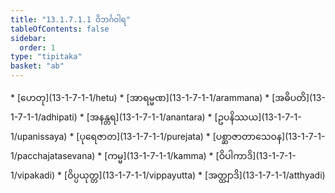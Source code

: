 ```yaml
---
title: "13.1.7.1.1 ဝိဘင်္ဂဝါရ"
tableOfContents: false
sidebar:
  order: 1
type: "tipitaka"
basket: "ab"
---
```



<DynamicBreadcrumb />



<TableOfContents>
* [ဟေတု](13-1-7-1-1/hetu)
* [အာရမ္မဏ](13-1-7-1-1/arammana)
* [အဓိပတိ](13-1-7-1-1/adhipati)
* [အနန္တရ](13-1-7-1-1/anantara)
* [ဥပနိဿယ](13-1-7-1-1/upanissaya)
* [ပုရေဇာတ](13-1-7-1-1/purejata)
* [ပစ္ဆာဇာတာသေဝန](13-1-7-1-1/pacchajatasevana)
* [ကမ္မ](13-1-7-1-1/kamma)
* [ဝိပါကာဒိ](13-1-7-1-1/vipakadi)
* [ဝိပ္ပယုတ္တ](13-1-7-1-1/vippayutta)
* [အတ္ထျာဒိ](13-1-7-1-1/atthyadi)
</TableOfContents>